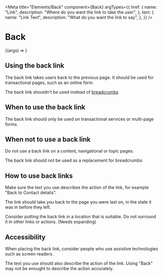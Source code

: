 
<Meta
    title="Elements/Back"
    component={Back}
    argTypes={{
        href: {
            name: "Link",
            description: "Where do you want the link to take the user",
        },
        text: {
            name: "Link Text",
            description: "What do you want the link to say",
        },
    }}
/>

# Back

<Canvas>
    <Story
        name="Back"
        args={{
            href: "/",
            text: "Back",
        }}
    >
        {(args) => <Back {...args} />}
    </Story>
</Canvas>

## Using the back link

The back link takes users back to the previous page. It should be used for transactional pages, such as an online form.

The back link shouldn't be used instead of <a href="/docs/components-breadcrumbs--breadcrumbs">breadcrumbs</a>

## When to use the back link

The back link should only be used on transactional services or multi-page forms.

## When not to use a back link

Do not use a back link on a content, navigational or topic pages.

The back link should not be used as a replacement for breadcrumbs

## How to use back links

Make sure the text you use describes the action of the link, for example "Back to Contact details".

The link should take you back to the page you were last on, in the state it was in before they left.

Consider putting the back link in a location that is suitable. Do not surround it in other links or actions. (Needs expanding)

## Accessibility

When placing the back link, consider people who use assistive technologies such as screen readers.

The text you use should also describe the action of the link. Using "Back" may not be enought to describe the action accurately.
